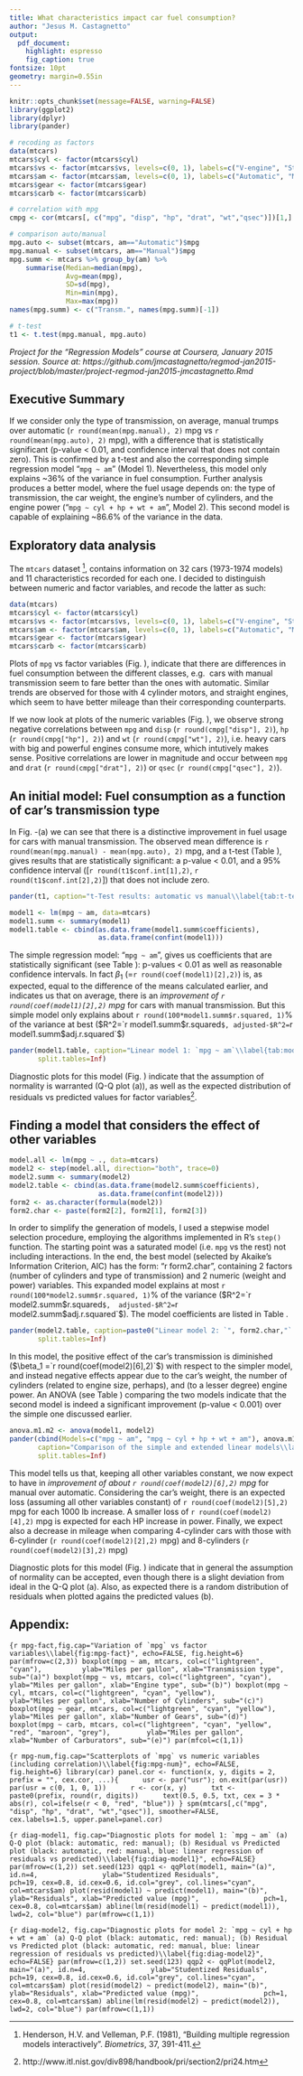 ```yaml
---
title: What characteristics impact car fuel consumption?
author: "Jesus M. Castagnetto"
output:
  pdf_document:
    highlight: espresso
    fig_caption: true
fontsize: 10pt
geometry: margin=0.55in
---
```


```r
knitr::opts_chunk$set(message=FALSE, warning=FALSE)
library(ggplot2)
library(dplyr)
library(pander)

# recoding as factors
data(mtcars)
mtcars$cyl <- factor(mtcars$cyl)
mtcars$vs <- factor(mtcars$vs, levels=c(0, 1), labels=c("V-engine", "Straight"))
mtcars$am <- factor(mtcars$am, levels=c(0, 1), labels=c("Automatic", "Manual"))
mtcars$gear <- factor(mtcars$gear)
mtcars$carb <- factor(mtcars$carb)

# correlation with mpg
cmpg <- cor(mtcars[, c("mpg", "disp", "hp", "drat", "wt","qsec")])[1,]

# comparison auto/manual
mpg.auto <- subset(mtcars, am=="Automatic")$mpg
mpg.manual <- subset(mtcars, am=="Manual")$mpg
mpg.summ <- mtcars %>% group_by(am) %>% 
    summarise(Median=median(mpg),
              Avg=mean(mpg), 
              SD=sd(mpg),
              Min=min(mpg),
              Max=max(mpg))
names(mpg.summ) <- c("Transm.", names(mpg.summ)[-1])

# t-test
t1 <- t.test(mpg.manual, mpg.auto)
```

*Project for the "Regression Models" course at Coursera, January 2015 session.
Source at: https://github.com/jmcastagnetto/regmod-jan2015-project/blob/master/project-regmod-jan2015-jmcastagnetto.Rmd*

## Executive Summary

If we consider only the type of transmission, on average, manual trumps over
automatic (`r round(mean(mpg.manual), 2)` mpg vs `r round(mean(mpg.auto), 2)` mpg), 
with a difference that is statistically significant (p-value < 0.01, and 
confidence interval that does not contain zero). This is confirmed by a t-test
and also the corresponding simple regression model "`mpg ~ am`" (Model 1). Nevertheless,
this model only explains ~36% of the variance in fuel consumption. Further analysis produces a better model, where the fuel usage depends on: the
type of transmission, the car weight, the engine's number of cylinders, and
the engine power ("`mpg ~ cyl + hp + wt + am`", Model 2). This second model is capable of
explaining ~86.6% of the variance in the data.

## Exploratory data analysis

The `mtcars` dataset [^henderson], contains information on 32 cars (1973-1974 
models) and 11 characteristics recorded for each one. I decided to distinguish
between numeric and factor variables, and recode the latter as such:

[^henderson]: Henderson, H.V. and Velleman, P.F. (1981), "Building multiple regression models interactively". *Biometrics*, 37, 391-411.

```r
data(mtcars)
mtcars$cyl <- factor(mtcars$cyl)
mtcars$vs <- factor(mtcars$vs, levels=c(0, 1), labels=c("V-engine", "Straight"))
mtcars$am <- factor(mtcars$am, levels=c(0, 1), labels=c("Automatic", "Manual"))
mtcars$gear <- factor(mtcars$gear)
mtcars$carb <- factor(mtcars$carb)
```
Plots of `mpg` vs factor variables (Fig. \ref{fig:mpg-fact}), indicate that there
are differences in fuel consumption between the different classes, e.g. 
cars with manual transmission seem to fare better than the ones with automatic.
Similar trends are observed for those with 4 cylinder motors, and straight 
engines, which seem to have better mileage than their corresponding counterparts.

If we now look at plots of the numeric variables (Fig. \ref{fig:mpg-num}), we 
observe strong negative correlations between `mpg` and `disp` 
(`r round(cmpg["disp"], 2)`), `hp` (`r round(cmpg["hp"], 2)`) and `wt` 
(`r round(cmpg["wt"], 2)`), i.e. heavy cars with big and powerful engines consume 
more, which intutively makes sense. Positive correlations are lower in magnitude
and occur between `mpg` and `drat` (`r round(cmpg["drat"], 2)`) or
`qsec` (`r round(cmpg["qsec"], 2)`).

## An initial model: Fuel consumption as a function of car's transmission type

In Fig. \ref{fig:mpg-fact}-(a) we can see that there is a distinctive improvement
in fuel usage for cars with manual transmission. The observed mean
difference is `r round(mean(mpg.manual) - mean(mpg.auto), 2)` mpg, and a
t-test (Table \ref{tab:t-test}), 
gives results that are statistically significant: a p-value < 0.01, and a
95% confidence interval ([`r round(t1$conf.int[1],2)`, `r round(t1$conf.int[2],2)`])
that does not include zero.

```r
pander(t1, caption="t-Test results: automatic vs manual\\label{tab:t-test}")
```

```r
model1 <- lm(mpg ~ am, data=mtcars)
model1.summ <- summary(model1)
model1.table <- cbind(as.data.frame(model1.summ$coefficients),
                      as.data.frame(confint(model1)))
```

The simple regression model: "`mpg ~ am`", gives us coefficients that are statistically
significant (see Table \ref{tab:model1}): p-values < 0.01 as well as reasonable
confidence intervals. 
In fact $\beta_1$ (=`r round(coef(model1)[2],2)`) is, as expected, 
equal to the difference of the means calculated earlier, and indicates us that
on average, there is an *improvement of `r round(coef(model1)[2],2)` mpg* for cars
with manual transmission. But this simple model
only explains about `r round(100*model1.summ$r.squared, 1)`% of the variance at best 
($R^2=`r model1.summ$r.squared`$, adjusted-$R^2=`r model1.summ$adj.r.squared`$)

```r
pander(model1.table, caption="Linear model 1: `mpg ~ am`\\label{tab:model1}",
       split.tables=Inf)
```

Diagnostic plots for this model (Fig. \ref{fig:diag-model1}) indicate that 
the assumption of normality is warranted (Q-Q plot (a)), as well as the expected 
distribution of residuals vs predicted values for factor variables[^nist].

[^nist]: http://www.itl.nist.gov/div898/handbook/pri/section2/pri24.htm

## Finding a model that considers the effect of other variables

```r
model.all <- lm(mpg ~ ., data=mtcars)
model2 <- step(model.all, direction="both", trace=0)
model2.summ <- summary(model2)
model2.table <- cbind(as.data.frame(model2.summ$coefficients),
                      as.data.frame(confint(model2)))
form2 <- as.character(formula(model2))
form2.char <- paste(form2[2], form2[1], form2[3])
```

In order to simplify the generation of models, I used a stepwise model selection
procedure, employing the algorithms implemented in R's `step()` function. The starting
point was a saturated model (i.e. `mpg` vs the rest) not including interactions.
In the end, the best model (selected by Akaike's Information Criterion, AIC) 
has the form: "` `r form2.char`  `", containing 2 factors (number of cylinders
and type of transmission) and 2 numeric (weight and power) variables. This
expanded model explains at most 
`r round(100*model2.summ$r.squared, 1)`% of the 
variance ($R^2=`r model2.summ$r.squared`$, 
adjusted-$R^2=`r model2.summ$adj.r.squared`$).
The model coefficients are listed in Table \ref{tab:model2}.

```r
pander(model2.table, caption=paste0("Linear model 2: `", form2.char,"` \\label{tab:model2}"),
       split.tables=Inf)
```

In this model, the positive effect of the car's transmission is diminished 
($\beta_1 =`r round(coef(model2)[6],2)`$) with respect to the simpler model,
and instead negative effects appear due to the car's weight, the number
of cylinders (related to engine size, perhaps), and (to a lesser degree) engine
power. An ANOVA (see Table \ref{tab:anova}) comparing the two models
indicate that the second model is indeed a significant improvement (p-value < 0.001)
over the simple one discussed earlier.

```r
anova.m1.m2 <- anova(model1, model2)
pander(cbind(Models=c("mpg ~ am", "mpg ~ cyl + hp + wt + am"), anova.m1.m2), 
       caption="Comparison of the simple and extended linear models\\label{tab:anova}",
       split.tables=Inf)
```

This model tells us that, keeping all other variables constant,
we now expect to have in *improvement of about 
`r round(coef(model2)[6],2)` mpg* for manual over automatic.
Considering the car's weight, there is an expected
loss (assuming all other variables constant) of `r round(coef(model2)[5],2)` mpg
for each 1000 lb increase. A smaller loss of `r round(coef(model2)[4],2)` mpg
is expected for each HP increase in power. Finally, we expect also a decrease
in mileage when comparing 4-cylinder cars with those with 6-cylinder 
(`r round(coef(model2)[2],2)` mpg) and 8-cylinders (`r round(coef(model2)[3],2)` mpg)

Diagnostic plots for this model (Fig. \ref{fig:diag-model2}) indicate that
in general the assumption of normality can be accepted, even though
there is a slight deviation from ideal in the Q-Q plot (a). 
Also, as expected there is a random distribution of residuals when plotted
agains the predicted values (b).

## Appendix:


```{r mpg-fact,fig.cap="Variation of `mpg` vs factor variables\\label{fig:mpg-fact}", echo=FALSE, fig.height=6}  
par(mfrow=c(2,3))
boxplot(mpg ~ am, mtcars, col=c("lightgreen", "cyan"), 
        ylab="Miles per gallon", xlab="Transmission type", sub="(a)")
boxplot(mpg ~ vs, mtcars, col=c("lightgreen", "cyan"), 
        ylab="Miles per gallon", xlab="Engine type", sub="(b)")
boxplot(mpg ~ cyl, mtcars, col=c("lightgreen", "cyan", "yellow"), 
        ylab="Miles per gallon", xlab="Number of Cylinders", sub="(c)")
boxplot(mpg ~ gear, mtcars, col=c("lightgreen", "cyan", "yellow"),
        ylab="Miles per gallon", xlab="Number of Gears", sub="(d)")
boxplot(mpg ~ carb, mtcars, col=c("lightgreen", "cyan", "yellow", "red", "maroon", "grey"),
        ylab="Miles per gallon", xlab="Number of Carburators", sub="(e)")
par(mfcol=c(1,1))
``` 

```{r mpg-num,fig.cap="Scatterplots of `mpg` vs numeric variables (including correlation)\\label{fig:mpg-num}", echo=FALSE, fig.height=6}
library(car)
panel.cor <- function(x, y, digits = 2, prefix = "", cex.cor, ...){
     usr <- par("usr"); on.exit(par(usr))
     par(usr = c(0, 1, 0, 1))
     r <- cor(x, y)
     txt <- paste0(prefix, round(r, digits))
     text(0.5, 0.5, txt, cex = 3 * abs(r), col=ifelse(r < 0, "red", "blue"))
}
spm(mtcars[,c("mpg", "disp", "hp", "drat", "wt","qsec")], smoother=FALSE,
    cex.labels=1.5, upper.panel=panel.cor)
```

```{r diag-model1, fig.cap="Diagnostic plots for model 1: `mpg ~ am` (a) Q-Q plot (black: automatic, red: manual); (b) Residual vs Predicted plot (black: automatic, red: manual, blue: linear regression of residuals vs predicted)\\label{fig:diag-model1}", echo=FALSE}
par(mfrow=c(1,2))
set.seed(123)
qqp1 <- qqPlot(model1, main="(a)", id.n=4,
               ylab="Studentized Residuals",
               pch=19, cex=0.8, id.cex=0.6, id.col="grey", col.lines="cyan",
               col=mtcars$am)
plot(resid(model1) ~ predict(model1), main="(b)",
               ylab="Residuals", xlab="Predicted value (mpg)",
               pch=1, cex=0.8, col=mtcars$am)
abline(lm(resid(model1) ~ predict(model1)), lwd=2, col="blue")
par(mfrow=c(1,1))
```

```{r diag-model2, fig.cap="Diagnostic plots for model 2: `mpg ~ cyl + hp + wt + am` (a) Q-Q plot (black: automatic, red: manual); (b) Residual vs Predicted plot (black: automatic, red: manual, blue: linear regression of residuals vs predicted)\\label{fig:diag-model2}", echo=FALSE}
par(mfrow=c(1,2))
set.seed(123)
qqp2 <- qqPlot(model2, main="(a)", id.n=4,
               ylab="Studentized Residuals",
               pch=19, cex=0.8, id.cex=0.6, id.col="grey", col.lines="cyan", 
               col=mtcars$am)
plot(resid(model2) ~ predict(model2), main="(b)",
               ylab="Residuals", xlab="Predicted value (mpg)",
               pch=1, cex=0.8, col=mtcars$am)
abline(lm(resid(model2) ~ predict(model2)), lwd=2, col="blue")
par(mfrow=c(1,1))
```

